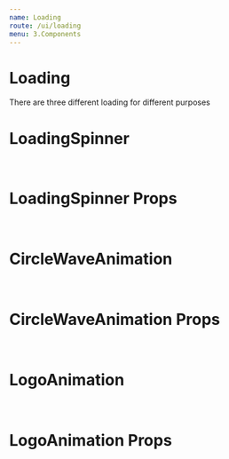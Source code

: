 ```yaml
---
name: Loading
route: /ui/loading
menu: 3.Components
---
```


# Loading
There are three different loading for different purposes

# LoadingSpinner
<Playground>
  <LoadingSpinner direction="right" className="foobar" />
</Playground>

<br />

# LoadingSpinner Props
<Props of={LoadingSpinner} />

<br />

# CircleWaveAnimation
<Playground>
  <CircleWaveAnimation className="foobar" size={1.4} color="green" />
</Playground>

<br />

# CircleWaveAnimation Props
<Props of={CircleWaveAnimation} />

<br />

# LogoAnimation
<Playground>
  <LogoAnimation className="foobar" size={5} animate={true} />
</Playground>

<br />

# LogoAnimation Props
<Props of={LogoAnimation} />
